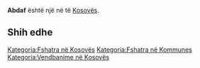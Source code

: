 {{Fshat në Kosovës
 | Emri                = Abdaf
| srp_N_name = Abdaf
| srp_N_FULL_NAME_RO = Abdaf
| srp_N_FULL_NAME_ND_RO = Abdaf
| srp_N_SORT_NAME_RG = ABDAF
| srp_N_FULL_NAME_RG = Abdaf
| srp_N_FULL_NAME_ND_RG = Abdaf

 | Emri (Rasa dhanore) = 
 | Figura              = 
 | Shteti              = Kosovo
 | Komuna              = 
 | Kodi postar         = 
 | Sipërfaqja          = 

 | Popullsia           = 

 | Regj. i popullsisë  = 
 | Dend. e popullsisë  = 
 | Faqja zyrtare       = 
 <!--- Koordinatat ----> 
 | Gjerësia            = 41.928333
 | Gjatësia            = 20.683889
 | Lartësia            = 
}}
'''Abdaf''' është një [[]] në [[]] të [[Kosovës]].

<!-- == Gjeografia == -->
<!-- == Historia == -->
<!-- == Demografia == -->
== Shih edhe ==
{{Komuna }}
{{Kosovo-Administrata-Cung}}

[[Kategoria:Fshatra në Kosovës]]
[[Kategoria:Fshatra në Kommunes ]]
[[Kategoria:Vendbanime në Kosovës]]